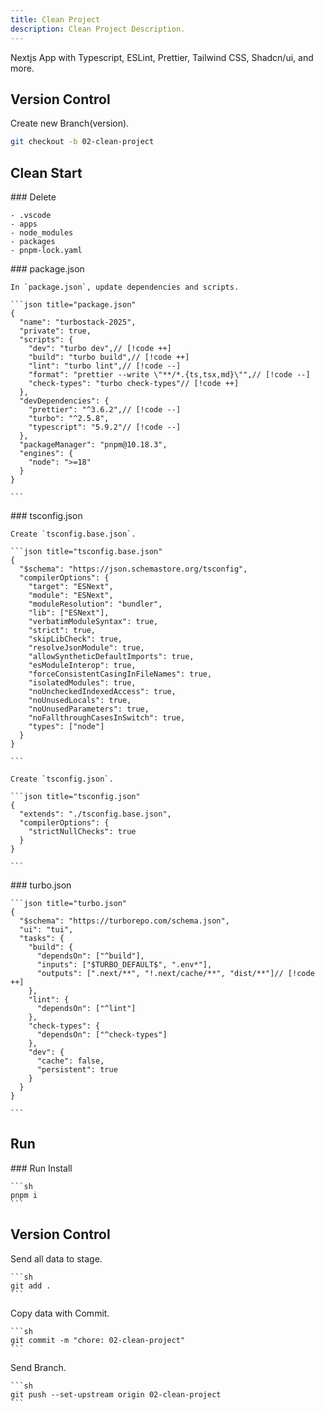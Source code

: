 ```yaml
---
title: Clean Project
description: Clean Project Description.
---
```


Nextjs App with Typescript, ESLint, Prettier, Tailwind CSS, Shadcn/ui, and more.

## Version Control

Create new Branch(version).

```sh
git checkout -b 02-clean-project
```

## Clean Start

<Steps>
  <Step>
    ### Delete

    - .vscode
    - apps
    - node_modules
    - packages
    - pnpm-lock.yaml

  </Step>
  <Step>
    ### package.json

    In `package.json`, update dependencies and scripts.

    ```json title="package.json"
    {
      "name": "turbostack-2025",
      "private": true,
      "scripts": {
        "dev": "turbo dev",// [!code ++]
        "build": "turbo build",// [!code ++]
        "lint": "turbo lint",// [!code --]
        "format": "prettier --write \"**/*.{ts,tsx,md}\"",// [!code --]
        "check-types": "turbo check-types"// [!code ++]
      },
      "devDependencies": {
        "prettier": "^3.6.2",// [!code --]
        "turbo": "^2.5.8",
        "typescript": "5.9.2"// [!code --]
      },
      "packageManager": "pnpm@10.18.3",
      "engines": {
        "node": ">=18"
      }
    }

    ```

  </Step>
  <Step>
    ### tsconfig.json

    Create `tsconfig.base.json`.

    ```json title="tsconfig.base.json"
    {
      "$schema": "https://json.schemastore.org/tsconfig",
      "compilerOptions": {
        "target": "ESNext",
        "module": "ESNext",
        "moduleResolution": "bundler",
        "lib": ["ESNext"],
        "verbatimModuleSyntax": true,
        "strict": true,
        "skipLibCheck": true,
        "resolveJsonModule": true,
        "allowSyntheticDefaultImports": true,
        "esModuleInterop": true,
        "forceConsistentCasingInFileNames": true,
        "isolatedModules": true,
        "noUncheckedIndexedAccess": true,
        "noUnusedLocals": true,
        "noUnusedParameters": true,
        "noFallthroughCasesInSwitch": true,
        "types": ["node"]
      }
    }

    ```

    Create `tsconfig.json`.

    ```json title="tsconfig.json"
    {
      "extends": "./tsconfig.base.json",
      "compilerOptions": {
        "strictNullChecks": true
      }
    }

    ```

  </Step>
  <Step>
    ### turbo.json

    ```json title="turbo.json"
    {
      "$schema": "https://turborepo.com/schema.json",
      "ui": "tui",
      "tasks": {
        "build": {
          "dependsOn": ["^build"],
          "inputs": ["$TURBO_DEFAULT$", ".env*"],
          "outputs": [".next/**", "!.next/cache/**", "dist/**"]// [!code ++]
        },
        "lint": {
          "dependsOn": ["^lint"]
        },
        "check-types": {
          "dependsOn": ["^check-types"]
        },
        "dev": {
          "cache": false,
          "persistent": true
        }
      }
    }

    ```

  </Step>
</Steps>

## Run

<Steps>
  <Step>
    ### Run Install

    ```sh
    pnpm i
    ```

  </Step>
</Steps>

## Version Control

<Steps>
  <Step>
    Send all data to stage.

    ```sh
    git add .
    ```

  </Step>
  <Step>
    Copy data with Commit.

    ```sh
    git commit -m "chore: 02-clean-project"
    ```

  </Step>
  <Step>
  Send Branch.

    ```sh
    git push --set-upstream origin 02-clean-project
    ```

  </Step>
</Steps>

